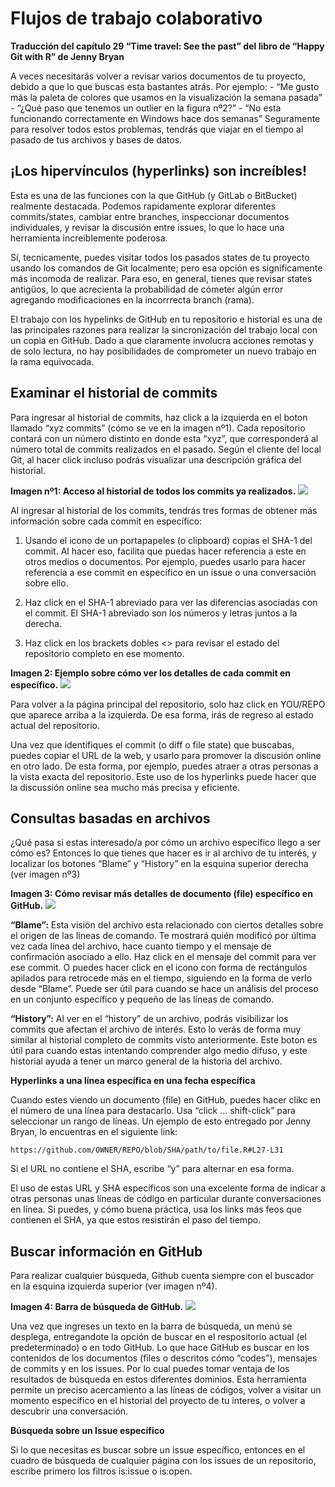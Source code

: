 # Flujos de trabajo colaborativo {#flujos_de_trabajo}

**Traducción del capítulo 29 "Time travel: See the past" del libro de "Happy Git with R" de Jenny Bryan**

A veces necesitarás volver a revisar varios documentos de tu proyecto, debido a que lo que buscas esta bastantes atrás. Por ejemplo: 
  - "Me gusto más la paleta de colores que usamos en la visualización la semana pasada" 
  - "¿Qué paso que tenemos un outlier en la figura nº2?"
  - "No esta funcionando correctamente en Windows hace dos semanas" 
Seguramente para resolver todos estos problemas, tendrás que viajar en el tiempo al pasado de tus archivos y bases de datos.

## ¡Los hipervínculos (hyperlinks) son increíbles! 

Esta es una de las funciones con la que GitHub (y GitLab o BitBucket) realmente destacada. Podemos rapidamente explorar diferentes commits/states, cambiar entre branches, inspeccionar documentos individuales, y revisar la discusión entre issues, lo que lo hace una herramienta increiblemente poderosa. 

Sí, tecnicamente, puedes visitar todos los pasados states de tu proyecto usando los comandos de Git localmente; pero esa opción es significamente más incomoda de realizar. Para eso, en general, tienes que revisar states antigüos, lo que acrecienta la probabilidad de cómeter algún error agregando modificaciones en la incorrrecta branch (rama).

El trabajo con los hypelinks de GitHub en tu repositorio e historial es una de las principales razones para realizar la sincronización del trabajo local con un copia en GitHub. Dado a que claramente involucra acciones remotas y de solo lectura, no hay posibilidades de comprometer un nuevo trabajo en la rama equivocada. 

## Examinar el historial de commits 

Para ingresar al historial de commits, haz click a la izquierda en el boton llamado "xyz commits" (cómo se ve en la imagen nº1). Cada repositorio contará con un número distinto en donde esta "xyz", que corresponderá al número total de commits realizados en el pasado. Según el cliente del local Git, al hacer click incluso podrás visualizar una descripción gráfica del historial. 

**Imagen nº1: Acceso al historial de todos los commits ya realizados.**
![](img/5.4.imagen1.png)


Al ingresar al historial de los commits, tendrás tres formas de obtener más información sobre cada commit en específico:

  1. Usando el icono de un portapapeles (o clipboard) copias el SHA-1 del commit. Al hacer eso, facilita que puedas hacer referencia a este en otros medios o documentos. Por ejemplo, puedes usarlo para hacer referencia a ese commit en específico en un issue o una conversación sobre ello. 

  2. Haz click en el SHA-1 abreviado para ver las diferencias asociadas con el commit. El SHA-1 abreviado son los números y letras juntos a la derecha. 

  3. Haz click en los brackets dobles <> para revisar el estado del repositorio completo en ese momento.  

  **Imagen 2: Ejemplo sobre cómo ver los detalles de cada commit en específico.**
![](img/5.4.imagen2.png)


Para volver a la página principal del repositorio, solo haz click en YOU/REPO que aparece arriba a la izquierda. De esa forma, irás de regreso al estado actual del repositorio. 

Una vez que identifiques el commit (o diff o file state) que buscabas, puedes copiar el URL de la web, y usarlo para promover la discusión online en otro lado. De esta forma, por ejemplo, puedes atraer a otras personas a la vista exacta del repositorio. Este uso de los hyperlinks puede hacer que la discussión online sea mucho más precisa y eficiente.   

## Consultas basadas en archivos

¿Qué pasa si estas interesado/a por cómo un archivo específico llego a ser cómo es? Entonces lo que tienes que hacer es ir al archivo de tu interés, y localizar los botones "Blame" y "History" en la esquina superior derecha (ver imagen nº3)

**Imagen 3: Cómo revisar más detalles de  documento (file) específico en GitHub.**
![](img/5.4.imagen3.png)


**"Blame":** Esta visión del archivo esta relacionado con ciertos detalles sobre el origen de las líneas de comando. Te mostrará quién modificó por última vez cada línea del archivo, hace cuanto tiempo y el mensaje de confirmación asociado a ello. Haz click en el mensaje del commit para ver ese commit. O puedes hacer click en el icono con forma de rectángulos apilados para retrocede más en el tiempo, siguiendo en la forma de verlo desde "Blame". Puede ser útil para cuando se hace un análisis del proceso en un conjunto específico y pequeño de las líneas de comando. 

**"History":** Al ver en el “history” de un archivo, podrás visibilizar los commits que afectan el archivo de interés. Esto lo verás de forma muy similar al historial completo de commits visto anteriormente. Este boton es útil para cuando estas intentando comprender algo medio difuso, y este historial ayuda a tener un marco general de la historia del archivo.

**Hyperlinks a una línea específica en una fecha específica**

Cuando estes viendo un documento (file) en GitHub, puedes hacer clikc en el número de una línea para destacarlo. Usa “click … shift-click” para seleccionar un rango de líneas. Un ejemplo de esto entregado por Jenny Bryan, lo encuentras en el siguiente link:

```{}
https://github.com/OWNER/REPO/blob/SHA/path/to/file.R#L27-L31
```

Si el URL no contiene el SHA, escribe "y" para alternar en esa forma. 

El uso de estas URL y SHA específicos son una excelente forma de indicar a otras personas unas líneas de código en particular durante conversaciones en línea. Si puedes, y cómo buena práctica, usa los links más feos que contienen el SHA, ya que estos resistirán el paso del tiempo. 

## Buscar información en GitHub

Para realizar cualquier búsqueda, Github cuenta siempre con el buscador en la esquina izquierda superior (ver imagen nº4).

**Imagen 4: Barra de búsqueda de GitHub.**
![](img/5.4.imagen4.png)


Una vez que ingreses un texto en la barra de búsqueda, un menú se desplega, entregandote la opción de buscar en el respositorio actual (el predeterminado) o en todo GitHub. Lo que hace GitHub es buscar en los contenidos de los documentos (files o descritos cómo "codes"), mensajes de commits y en los issues. Por lo cual puedes tomar ventaja de los resultados de búsqueda en estos diferentes dominios. Esta herramienta permite un preciso acercamiento a las líneas de códigos, volver a visitar un momento específico en el historial del proyecto de tu interes, o volver a descubrir una conversación. 

**Búsqueda sobre un Issue específico**

Si lo que necesitas es buscar sobre un issue específico, entonces en el cuadro de búsqueda de cualquier página con los issues de un repositorio, escribe primero los filtros is:issue o is:open.

